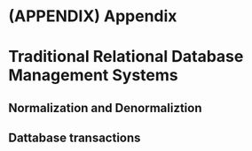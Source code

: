 # (APPENDIX) Appendix {-} 

# Traditional Relational Database Management Systems

## Normalization and Denormaliztion

## Dattabase transactions 